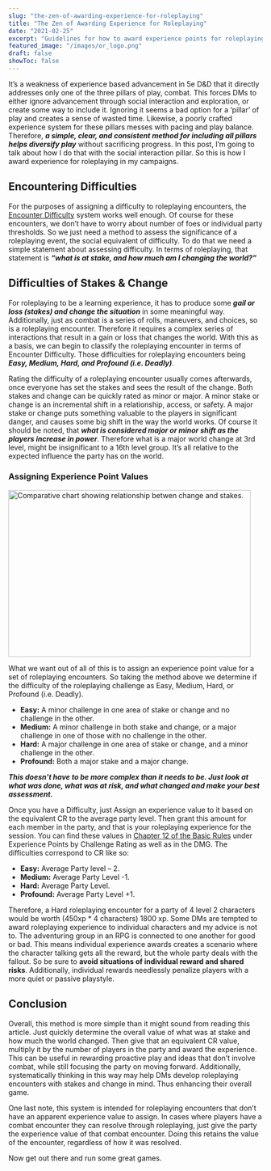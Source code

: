 ```yaml
---
slug: "the-zen-of-awarding-experience-for-roleplaying"
title: "The Zen of Awarding Experience for Roleplaying"
date: "2021-02-25"
excerpt: "Guidelines for how to award experience points for roleplaying encounters in your 5th edition game."
featured_image: "/images/or_logo.png"
draft: false
showToc: false
---
```


It&#8217;s a weakness of experience based advancement in 5e D&D that it directly addresses only one of the three pillars of play, combat. This forces DMs to either ignore advancement through social interaction and exploration, or create some way to include it. Ignoring it seems a bad option for a &#8216;pillar&#8217; of play and creates a sense of wasted time. Likewise, a poorly crafted experience system for these pillars messes with pacing and play balance. Therefore, **_a simple, clear, and consistent method for including all pillars helps diversify play_** without sacrificing progress. In this post, I&#8217;m going to talk about how I do that with the social interaction pillar. So this is how I award experience for roleplaying in my campaigns.

## Encountering Difficulties

For the purposes of assigning a difficulty to roleplaying encounters, the <a href="http://dndbeyond.com/sources/basic-rules/building-combat-encounters#EvaluatingEncounterDifficulty" target="_blank" rel="noreferrer noopener">Encounter Difficulty</a> system works well enough. Of course for these encounters, we don&#8217;t have to worry about number of foes or individual party thresholds. So we just need a method to assess the significance of a roleplaying event, the social equivalent of difficulty. To do that we need a simple statement about assessing difficulty. In terms of roleplaying, that statement is **_&#8220;what is at stake, and how much am I changing the world?&#8221;_**

## Difficulties of Stakes & Change 

For roleplaying to be a learning experience, it has to produce some **_gail or loss (stakes) and change the situation_** in some meaningful way. Additionally, just as combat is a series of rolls, maneuvers, and choices, so is a roleplaying encounter. Therefore it requires a complex series of interactions that result in a gain or loss that changes the world. With this as a basis, we can begin to classify the roleplaying encounter in terms of Encounter Difficulty. Those difficulties for roleplaying encounters being **_Easy, Medium, Hard, and Profound (i.e. Deadly)_**.

Rating the difficulty of a roleplaying encounter usually comes afterwards, once everyone has set the stakes and sees the result of the change. Both stakes and change can be quickly rated as minor or major. A minor stake or change is an incremental shift in a relationship, access, or safety. A major stake or change puts something valuable to the players in significant danger, and causes some big shift in the way the world works. Of course it should be noted, that **_what is considered major or minor shift as the players increase in power_**. Therefore what is a major world change at 3rd level, might be insignificant to a 16th level group. It&#8217;s all relative to the expected influence the party has on the world.

### Assigning Experience Point Values

<img src="/images/RPDifficulties-480x319.jpg" alt="Comparative chart showing relationship betwen change and stakes." width="480" height="330" />

What we want out of all of this is to assign an experience point value for a set of roleplaying encounters. So taking the method above we determine if the difficulty of the roleplaying challenge as Easy, Medium, Hard, or Profound (i.e. Deadly). 

  * **Easy:** A minor challenge in one area of stake or change and no challenge in the other.
  * **Medium:** A minor challenge in both stake and change, or a major challenge in one of those with no challenge in the other.
  * **Hard:** A major challenge in one area of stake or change, and a minor challenge in the other.
  * **Profound:** Both a major stake and a major change.

**_This doesn&#8217;t have to be more complex than it needs to be. Just look at what was done, what was at risk, and what changed and make your best assessment._**

Once you have a Difficulty, just Assign an experience value to it based on the equivalent CR to the average party level. Then grant this amount for each member in the party, and that is your roleplaying experience for the session. You can find these values in <a href="https://www.dndbeyond.com/sources/basic-rules/monsters#Challenge" target="_blank" rel="noreferrer noopener">Chapter 12 of the Basic Rules</a> under Experience Points by Challenge Rating as well as in the DMG. The difficulties correspond to CR like so:

  * **Easy:** Average Party level &#8211; 2.
  * **Medium:** Average Party Level -1.
  * **Hard:** Average Party Level.
  * **Profound:** Average Party Level +1.

Therefore, a Hard roleplaying encounter for a party of 4 level 2 characters would be worth (450xp * 4 characters) 1800 xp. Some DMs are tempted to award roleplaying experience to individual characters and my advice is not to. The adventuring group in an RPG is connected to one another for good or bad. This means individual experience awards creates a scenario where the character talking gets all the reward, but the whole party deals with the fallout. So be sure to **avoid situations of individual reward and shared risks**. Additionally, individual rewards needlessly penalize players with a more quiet or passive playstyle.

## Conclusion

Overall, this method is more simple than it might sound from reading this article. Just quickly determine the overall value of what was at stake and how much the world changed. Then give that an equivalent CR value, multiply it by the number of players in the party and award the experience. This can be useful in rewarding proactive play and ideas that don&#8217;t involve combat, while still focusing the party on moving forward. Additionally, systematically thinking in this way may help DMs develop roleplaying encounters with stakes and change in mind. Thus enhancing their overall game.

One last note, this system is intended for roleplaying encounters that don&#8217;t have an apparent experience value to assign. In cases where players have a combat encounter they can resolve through roleplaying, just give the party the experience value of that combat encounter. Doing this retains the value of the encounter, regardless of how it was resolved. 

Now get out there and run some great games.